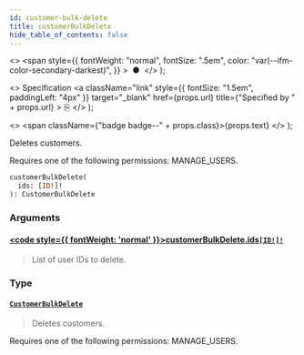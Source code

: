 ```yaml
---
id: customer-bulk-delete
title: customerBulkDelete
hide_table_of_contents: false
---
```


  <>
    <span
      style={{
        fontWeight: "normal",
        fontSize: ".5em",
        color: "var(--ifm-color-secondary-darkest)",
      }}
    >
      &nbsp;●&nbsp;
    </span>
  </>
);

  <>
    Specification
    <a
      className="link"
      style={{ fontSize: "1.5em", paddingLeft: "4px" }}
      target="\_blank"
      href={props.url}
      title={"Specified by " + props.url}
    >
      ⎘
    </a>
  </>
);

  <>
    <span className={"badge badge--" + props.class}>{props.text}</span>
  </>
);

Deletes customers.

Requires one of the following permissions: MANAGE_USERS.

```graphql
customerBulkDelete(
  ids: [ID!]!
): CustomerBulkDelete
```

### Arguments

#### [<code style={{ fontWeight: 'normal' }}>customerBulkDelete.<b>ids</b></code>](#)<Bullet />[`[ID!]!`](../../api-reference/miscellaneous/scalars/id) <Badge class="secondary" text="non-null"/> <Badge class="secondary" text="scalar"/> <Badge class="secondary" text="miscellaneous"/>

> List of user IDs to delete.

### Type

#### [`CustomerBulkDelete`](../../api-reference/users/objects/customer-bulk-delete) <Badge class="secondary" text="object"/> <Badge class="secondary" text="users"/>

> Deletes customers.

Requires one of the following permissions: MANAGE_USERS.

>
